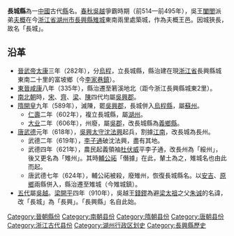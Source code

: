 '''長城縣'''為一[[中國|中國]]古代[[縣|縣]]名。[[春秋时期|春秋]][[吴国|吳]][[越國|越]]爭霸時期（前514—前495年），吳王[[闔閭|闔閭]]派弟[[夫概|夫概]]在今[[浙江省|浙江省]][[湖州市|湖州市]][[長興縣|長興縣]][[雉城鎮|雉城]]東南兩里處築城，作為夫概王邑。因城狹長，故名「長城」。

== 沿革 ==
*[[晉朝|晉]][[晉武帝|武帝]][[太康_(西晋)|太康]]三年（282年），分[[烏程|烏程]]，立長城縣，縣治建在現[[浙江省|浙江省]]長興縣城東南二十里的富坡鄉（今[[李家巷鎮|李家巷鎮]]）。 
*[[東晉|東晉]][[咸康_(东晋)|咸康]]八年（335年），縣治遷至箬溪地北（距今浙江長興縣城東2里）。 
*[[南北朝|南北朝]]時，[[劉宋|宋]]、[[南朝齊|齊]]、[[南朝梁|梁]]、[[南朝陳|陳]]四代均屬[[吳興郡|吳興郡]]。 
*[[隋朝|隋]][[開皇|開皇]]九年（589年），滅陳，罷[[吳興郡|吳興郡]]，長城併入[[烏程縣|烏程縣]]，屬[[苏州_(隋朝)|蘇州]]。 
**[[仁寿_(隋朝)|仁壽]]二年（602年），複立長城縣，屬[[湖州|湖州]]。 
**[[大业_(年号)|大业]]二年（606年），州廢，屬[[吳郡|吳郡]]，改長城縣為[[義鄉縣|義鄉縣]]。 
*[[唐朝|唐]][[武德|武德]]元年（618年），[[吳興|吳興]][[太守|太守]][[沈法興|沈法興]]起兵，割據[[江南|江南]]，改長城為長州。
**武德二年（619年），[[李子通|李子通]]破沈法興，盡有其地。
**武德四年（621年），農民起義領袖[[杜伏威|杜伏威]]平李子通，改長州為「綏州」，後又更名為「雉州」。其時[[輔公祏|輔公祏]]「僭據」在此，輦土為之，雉城名也由此而起。
**唐武德七年（624年），輔公祏被殺，廢雉州，恢復長城縣名。以[[安吉县|安吉]]、[[原乡县|原鄉]]兩縣併入，縣治遷至雉城（今雉城鎮）。 
*[[五代十国|五代]]屬[[吴越国|吳越]]。[[后梁|梁]][[開平_(年號)|開平]]四年（910年），吳越王[[錢鏐|錢鏐]]為避[[朱温|梁太祖]]之父[[朱誠_(唐朝)|朱诚]]的名諱，改「長城」為「長興」。「長興縣」名自此始。

[[Category:晉朝縣份|Category:晉朝縣份]]
[[Category:南朝县份|Category:南朝县份]]
[[Category:隋朝县份|Category:隋朝县份]]
[[Category:唐朝县份|Category:唐朝县份]]
[[Category:浙江古代县份|Category:浙江古代县份]]
[[Category:湖州行政区划史|Category:湖州行政区划史]]
[[Category:長興縣歷史|Category:長興縣歷史]]